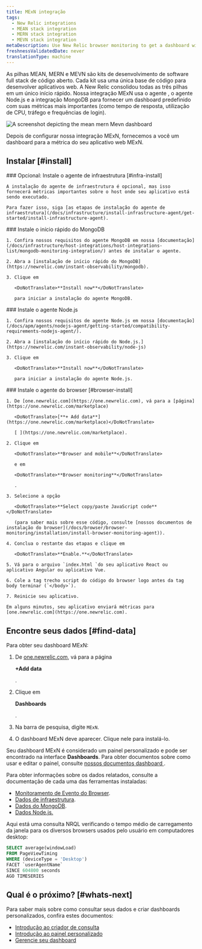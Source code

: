```yaml
---
title: MExN integração
tags:
  - New Relic integrations
  - MEAN stack integration
  - MERN stack integration
  - MEVN stack integration
metaDescription: Use New Relic browser monitoring to get a dashboard with metrics from your MExN stack.
freshnessValidatedDate: never
translationType: machine
---
```



As pilhas MEAN, MERN e MEVN são kits de desenvolvimento de software full stack de código aberto. Cada kit usa uma única base de código para desenvolver aplicativos web. A New Relic consolidou todas as três pilhas em um único início rápido. Nossa integração MExN usa o agente <InlinePopover type="browser"/>, o agente Node.js e a integração MongoDB para fornecer um dashboard predefinido com suas métricas mais importantes (como tempo de resposta, utilização de CPU, tráfego e frequências de login).

<img
  title="Mean Mern Mevn dashboard"
  alt="A screenshot depicting the mean mern Mevn dashboard"
  src={infrastructureMeanMernMevnIntegrationDashboard}
/>

<figcaption>
  Depois de configurar nossa integração MExN, fornecemos a você um dashboard para a métrica do seu aplicativo web MExN.
</figcaption>

## Instalar [#install]

<Steps>
  <Step>
    ### Opcional: Instale o agente de infraestrutura [#infra-install]

    A instalação do agente de infraestrutura é opcional, mas isso fornecerá métricas importantes sobre o host onde seu aplicativo está sendo executado.

    Para fazer isso, siga [as etapas de instalação do agente de infraestrutura](/docs/infrastructure/install-infrastructure-agent/get-started/install-infrastructure-agent).
  </Step>

  <Step>
    ### Instale o início rápido do MongoDB

    1. Confira nossos requisitos do agente MongoDB em nossa [documentação](/docs/infrastructure/host-integrations/host-integrations-list/mongodb-monitoring-integration/) antes de instalar o agente.

    2. Abra a [instalação de início rápido do MongoDB](https://newrelic.com/instant-observability/mongodb).

    3. Clique em

       <DoNotTranslate>**Install now**</DoNotTranslate>

       para iniciar a instalação do agente MongoDB.
  </Step>

  <Step>
    ### Instale o agente Node.js

    1. Confira nossos requisitos de agente Node.js em nossa [documentação](/docs/apm/agents/nodejs-agent/getting-started/compatibility-requirements-nodejs-agent/).

    2. Abra a [instalação do início rápido do Node.js.](https://newrelic.com/instant-observability/node-js)

    3. Clique em

       <DoNotTranslate>**Install now**</DoNotTranslate>

       para iniciar a instalação do agente Node.js.
  </Step>

  <Step>
    ### Instale o agente do browser [#browser-install]

    1. De [one.newrelic.com](https://one.newrelic.com), vá para a [página](https://one.newrelic.com/marketplace)

       <DoNotTranslate>[**+ Add data**](https://one.newrelic.com/marketplace)</DoNotTranslate>

       [ ](https://one.newrelic.com/marketplace).

    2. Clique em

       <DoNotTranslate>**Browser and mobile**</DoNotTranslate>

       e em

       <DoNotTranslate>**Browser monitoring**</DoNotTranslate>

       .

    3. Selecione a opção

       <DoNotTranslate>**Select copy/paste JavaScript code**</DoNotTranslate>

       (para saber mais sobre esse código, consulte [nossos documentos de instalação do browser](/docs/browser/browser-monitoring/installation/install-browser-monitoring-agent)).

    4. Conclua o restante das etapas e clique em

       <DoNotTranslate>**Enable.**</DoNotTranslate>

    5. Vá para o arquivo `index.html `do seu aplicativo React ou aplicativo Angular ou aplicativo Vue.

    6. Cole a tag trecho script do código do browser logo antes da tag body terminar (`</body>`).

    7. Reinicie seu aplicativo.

    Em alguns minutos, seu aplicativo enviará métricas para [one.newrelic.com](https://one.newrelic.com).
  </Step>
</Steps>

## Encontre seus dados [#find-data]

Para obter seu dashboard MExN:

1. De [one.newrelic.com](https://one.newrelic.com), vá para a página

   <DoNotTranslate>**+Add data**</DoNotTranslate>

   .

2. Clique em

   <DoNotTranslate>**Dashboards**</DoNotTranslate>

   .

3. Na barra de pesquisa, digite `MExN`.

4. O dashboard MExN deve aparecer. Clique nele para instalá-lo.

Seu dashboard MExN é considerado um painel personalizado e pode ser encontrado na interface <DoNotTranslate>**Dashboards**</DoNotTranslate>. Para obter documentos sobre como usar e editar o painel, consulte [nossos documentos dashboard ](/docs/query-your-data/explore-query-data/dashboards/introduction-dashboards).

Para obter informações sobre os dados relatados, consulte a documentação de cada uma das ferramentas instaladas:

* [Monitoramento de Evento do Browser](/docs/data-apis/understand-data/event-data/events-reported-browser-monitoring).
* [Dados de infraestrutura](/docs/infrastructure/manage-your-data/data-instrumentation/default-infrastructure-monitoring-data/#infrastructure-events).
* [Dados do MongoDB](/docs/infrastructure/host-integrations/host-integrations-list/mongodb/mongodb-monitoring-integration-new/#find-and-use/).
* [Dados Node.js.](/docs/apm/agents/nodejs-agent/getting-started/introduction-new-relic-nodejs/)

Aqui está uma consulta NRQL verificando o tempo médio de carregamento da janela para os diversos browsers usados pelo usuário em computadores desktop:

```sql
SELECT average(windowLoad) 
FROM PageViewTiming 
WHERE (deviceType = 'Desktop') 
FACET `userAgentName` 
SINCE 604800 seconds 
AGO TIMESERIES
```

## Qual é o próximo? [#whats-next]

Para saber mais sobre como consultar seus dados e criar dashboards personalizados, confira estes documentos:

* [Introdução ao criador de consulta](/docs/query-your-data/explore-query-data/query-builder/introduction-query-builder)
* [Introdução ao painel personalizado](/docs/query-your-data/explore-query-data/dashboards/introduction-dashboards)
* [Gerencie seu dashboard](/docs/query-your-data/explore-query-data/dashboards/manage-your-dashboard)